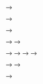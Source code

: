 
<!-- ## {#line-graphs data-menu-title="Line graphs"}  -->

<!-- [Line graphs: visualize ordered numeric variables over time]{.slide-title3} -->

<!-- <hr> -->

<!-- Line graphs display the **evolution of one or several *numeric* variables**. Measurement points are **ordered** (typically by their x-axis value) and joined with straight line segments.  -->

<!-- They are often used to visualize a trend in data over continuous intervals of time, but can also be used to visualize a trend in data over ordered categorical variables (e.g. month). -->

<!-- ```{r} -->
<!-- #| eval: false -->
<!-- #| echo: false -->
<!-- #| fig-align: "center" -->
<!-- #| out-width: "60%" -->
<!-- library(tidyverse) -->

<!-- data <- tribble( -->
<!--   ~time, ~value, -->
<!--   1, 111, -->
<!--   2, 110.5, -->
<!--   3, 109.8,  -->
<!--   4, 105, -->
<!--   5, 108.9, -->
<!--   6, 107.6, -->
<!--   7, 116.8, -->
<!--   8, 115.1, -->
<!--   9, 117.6, -->
<!--   10, 109.9, -->
<!-- ) -->

<!-- ggplot(data, aes(x = time, y = value)) + -->
<!--   geom_line() + -->
<!--   labs( -->
<!--     x = "Time\n(when measurement was taken)", -->
<!--     y = "Values\n(an ordered numeric variable)" -->
<!--   ) + -->
<!--   scale_x_continuous(breaks = scales::pretty_breaks(n = 10)) + -->
<!--   theme(axis.title = element_text(size = 17))  -->
<!-- ``` -->

<!-- --- -->

<!-- ## {#line-graphs data-menu-title="Line graphs"}  -->

<!-- [Line graph axis *doesn't* need to start at 0]{.slide-title2} -->

<!-- <hr> -->

<!-- Bar graphs must start at 0 -- otherwise misleading when encoding data by bars / comparing lengths -->

<!-- Line graphs encode data by position, not length; include 0 if it makes sense -->

<!-- - dont' start at 0 if the range of the data is small but the distance from the bottom of the range to 0 is large -->

<!-- --- -->


<!-- --- -->

<!-- ## {#viz-dist data-menu-title="Visualizing distributions"}  -->

<!-- ["Core" evolution chart types]{.slide-title} -->

<!-- <hr> -->

<!-- ```{r} -->
<!-- #| eval: false -->
<!-- #| echo: false -->
<!-- library(palmerpenguins) -->
<!-- library(tidyverse) -->
<!-- ``` -->

<!-- - line -->
<!-- - connected scatter -->
<!-- - area -->
<!-- - stacked area -->
<!-- - stream -->

<!-- --- -->

<!-- ## {#refugee-data data-menu-title="Refugee data"}  -->

<!-- [The data: `{refugees}`]{.slide-title} -->

<!-- <hr> -->

<!-- `{refugees}` is an R package designed to facilitate access to the [United Nations High Commissioner for Refugees](https://www.unhcr.org/us/) (UNHCR) [Refugee Data Finder](https://www.unhcr.org/refugee-statistics/download/?url=sH5pnE). It provides an easy-to-use interface to the database, which covers forcibly displaced populations, including refugees, asylum-seekers, internally displaced people, stateless people, and others over a span of more than 70 years. -->

<!-- ```{r} -->
<!-- #| eval: false -->
<!-- #| echo: false -->
<!-- #| fig-align: "center" -->
<!-- #| out-width: "50%" -->
<!-- #| fig-alt: "The United Nations High Commissioner for Refugees logo, which includes a horseshoe wreath. Inside the wreath, hands form a shelter with two walls and a roof. A person stands within the shelter." -->
<!-- knitr::include_graphics("images/week3/unhcr.png") -->
<!-- ``` -->

<!-- We'll explore **changes in refugee numbers** through time from different countries of origin. -->

<!-- --- -->

<!-- ## {#refugee-data-wrangling data-menu-title="Refugee data wrangling"}  -->

<!-- [Data wrangling: `{refugees}`]{.slide-title} -->

<!-- <hr> -->

<!-- We'll be using the `population` data set from the `{refugees}` package. Learn more about the data in the [package documentation](https://populationstatistics.github.io/refugees/). -->

<!-- ```{r} -->
<!-- #| eval: false -->
<!-- #| echo: false -->
<!-- #..........................load packages......................... -->
<!-- library(refugees) -->
<!-- library(tidyverse) -->

<!-- #..........................wrangle data.......................... -->
<!-- pop_clean <- refugees::population |>  -->

<!--   # remove observations with "Unknown" country of origin ---- -->
<!--   filter(coo_name != "Unknown") |>  -->

<!--   # select relevant cols ---- -->
<!--   select(year, origin = coo_name, refugees) |>  -->

<!--   # convert year to date type ---- -->
<!--   mutate(date = ymd(year, truncated = 2L)) |> -->

<!--   # calculate total refugees per country per year ---- -->
<!--   group_by(date, origin) |>   -->
<!--   summarize(total_refugees = sum(refugees)) |>  -->

<!--   # keep only observations from 2013 onwards ---- -->
<!--   filter(date >= "2013-01-01") -->
<!-- ``` -->

<!-- --- -->

<!-- ## {#line-overview data-menu-title="Line graph overview"}  -->

<!-- [Line graph - `ggplot2::geom_line()`]{.slide-title} -->

<!-- <hr> -->

<!-- [**What are they?**]{.teal-text}  -->

<!-- - Line graphs display the **evolution of one or several *numeric* variables**. They are similar to scatter plots, but the measurement points are **ordered** (typically by their x-axis value) and joined with straight line segments. They are often used to visualize a trend in data over intervals of time. -->

<!-- :::: columns  -->

<!-- ::: {.column width="50%"} -->
<!-- [**Need:**]{.teal-text}  -->

<!-- - an ordered numeric variable(s)  -->

<!-- [**Important considerations:**]{.teal-text}  -->

<!-- - to cut or not to cut the y-axis (i.e. starting the y-axis at 0) -->
<!-- - avoid using a dual axis when comparing the evolution of 2 different variables -->
<!-- - be mindful of creating a "spaghetti chart" -->
<!-- - consider aspect ratio (width:height ratio of a graphic) -->
<!-- ::: -->

<!-- ::: {.column width="50%"} -->
<!-- <br> -->

<!-- ```{r} -->
<!-- #| eval: false -->
<!-- #| echo: false -->
<!-- #| fig-align: "center" -->

<!-- ``` -->
<!-- ::: -->

<!-- :::: -->

<!-- --- -->

<!-- ## {#conn-line-overview data-menu-title="Connected line graph overview"}  -->

<!-- [Connected line graph - `ggplot2::tbd`]{.slide-title} -->

<!-- <hr> -->

<!-- [**What are they?**]{.teal-text}  -->

<!-- - tbd -->

<!-- :::: columns  -->

<!-- ::: {.column width="50%"} -->
<!-- [**Need:**]{.teal-text}  -->

<!-- - tbd -->

<!-- [**Important considerations:**]{.teal-text}  -->

<!-- - tbd -->
<!-- ::: -->

<!-- ::: {.column width="50%"} -->
<!-- <br> -->

<!-- ```{r} -->
<!-- #| eval: false -->
<!-- #| echo: false -->
<!-- #| fig-align: "center" -->

<!-- ``` -->
<!-- ::: -->

<!-- :::: -->

<!-- --- -->


<!-- --- -->

<!-- ## {#drought-data-wrangling data-menu-title="Drought data wrangling"}  -->

<!-- [Data wrangling: California droughts]{.slide-title} -->

<!-- <hr> -->

<!-- The [TidyTuesday](https://github.com/rfordatascience/tidytuesday/tree/master) community [featured a data set from the USDM](https://github.com/rfordatascience/tidytuesday/tree/master/data/2021/2021-07-20) in 2021, which means we can use the `{tidytuesdayR}` package to import the data. -->

<!-- ```{r} -->
<!-- # eval: false -->
<!-- # echo: false -->
<!-- #..........................load packages......................... -->
<!-- library(tidyverse) -->

<!-- #..........................import data........................... -->
<!-- tuesdata <- tidytuesdayR::tt_load('2021-07-20') -->
<!-- drought <- tuesdata$drought -->

<!-- #..........................wrangle data.......................... -->
<!-- drought_clean <- drought |> -->

<!--   # select cols of interest ---- -->
<!--   select(date = valid_start, state_abb, drought_lvl, area_pct) |>  -->

<!--   # add year col ---- -->
<!--   mutate(year = year(date)) |> -->

<!--   # add drought level conditions names ---- -->
<!--   mutate(drought_lvl_long = factor(drought_lvl, -->
<!--                             levels = c("D4", "D3", "D2", "D1","D0", "None"), -->
<!--                             labels = c("Exceptional Drought", "Extreme Drought", -->
<!--                                        "Severe Drought", "Moderate Drought", "Abnormally Dry",  -->
<!--                                        "No Drought"))) |> -->

<!--   # reorder cols ---- -->
<!--   select(date, year, state_abb, drought_lvl, drought_lvl_long, area_pct) -->
<!-- ``` -->

<!-- --- -->

<!-- ## {#area-plot-overview data-menu-title="Area plot overview"}  -->

<!-- [Area plot - `ggplot2::geom_area()`]{.slide-title} -->

<!-- <hr> -->

<!-- [**What are they?**]{.teal-text}  -->

<!-- - Area charts represent the **evolution of one or more *numeric* variables.** They are similar to line charts in that the measured points are **ordered** (typically by their x-axis value) and joined with straight line segments. The area between the x-axis and the line is filled with color or shading. -->

<!-- <!-- :::: columns  --> -->

<!-- <!-- ::: {.column width="50%"} --> -->
<!-- [**Need:**]{.teal-text}  -->

<!-- - an ordered numeric variable(s) -->

<!-- [**Important considerations:**]{.teal-text}  -->

<!-- - only use if you want to show the evolution of values (not if you want to show how values differ in different categories) -->
<!-- - work best when: -->
<!--     - the total (height of all stacked areas) is as important as its shares -->
<!--     - you have large differences between your values -->
<!--     - for showing multiple values over time  -->
<!--     - you have many (>10) dates -->
<!-- - LOTS of great visual examples in this [Datawrapper blog post](https://blog.datawrapper.de/area-charts/), by Lisa Charlotte Muth -->
<!-- - bring the most important value to the bottom of the chart and/or use color to make it stand out -->
<!-- - consider using annotations and/or highlighted ranges -->
<!-- - group many time values together into one larger value -->
<!-- <!-- ::: --> -->

<!-- <!-- ::: {.column width="50%"} --> -->
<!-- <!-- <br> --> -->

<!-- <!-- ```{r} --> -->
<!-- <!-- #| eval: true --> -->
<!-- <!-- #| echo: false --> -->
<!-- <!-- #| fig-align: "center" --> -->

<!-- <!-- ``` --> -->
<!-- <!-- ::: --> -->

<!-- <!-- :::: --> -->

<!-- --- -->
